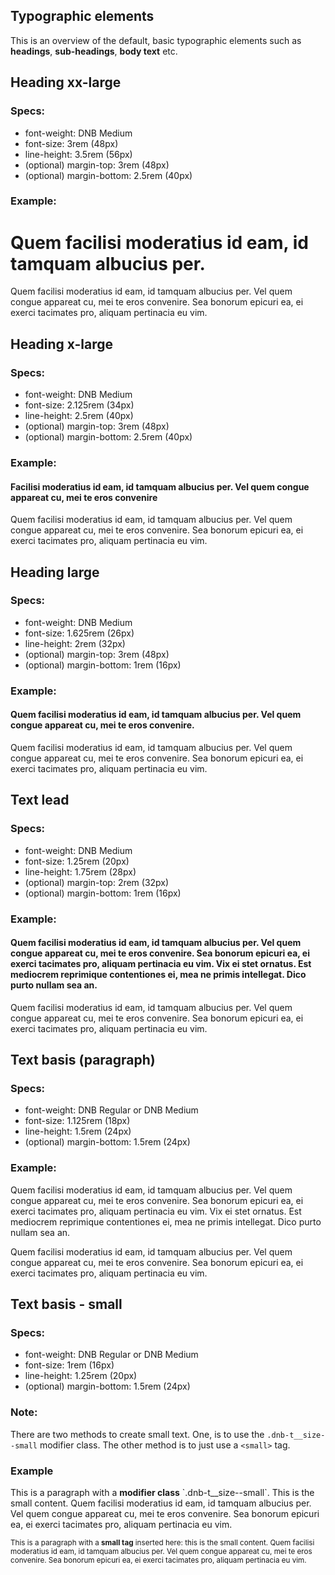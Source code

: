## Typographic elements

This is an overview of the default, basic typographic elements such as **headings**, **sub-headings**, **body text** etc.

## Heading xx-large

### Specs:

- font-weight: DNB Medium
- font-size: 3rem (48px)
- line-height: 3.5rem (56px)
- (optional) margin-top: 3rem (48px)
- (optional) margin-bottom: 2.5rem (40px)

### Example:

<TypographyBox>
  <h1 className="dnb-h--xx-large skip-anchor">
    Quem facilisi moderatius id eam, id tamquam albucius per.
  </h1>
  <p className="dnb-p">
    Quem facilisi moderatius id eam, id tamquam albucius per. Vel quem
    congue appareat cu, mei te eros convenire. Sea bonorum epicuri ea, ei
    exerci tacimates pro, aliquam pertinacia eu vim.
  </p>
</TypographyBox>

## Heading x-large

### Specs:

- font-weight: DNB Medium
- font-size: 2.125rem (34px)
- line-height: 2.5rem (40px)
- (optional) margin-top: 3rem (48px)
- (optional) margin-bottom: 2.5rem (40px)

### Example:

<TypographyBox>
  <h4 className="dnb-h--x-large skip-anchor">
    Facilisi moderatius id eam, id tamquam albucius per. Vel quem congue
    appareat cu, mei te eros convenire
  </h4>
  <p className="dnb-p">
    Quem facilisi moderatius id eam, id tamquam albucius per. Vel quem
    congue appareat cu, mei te eros convenire. Sea bonorum epicuri ea, ei
    exerci tacimates pro, aliquam pertinacia eu vim.
  </p>
</TypographyBox>

## Heading large

### Specs:

- font-weight: DNB Medium
- font-size: 1.625rem (26px)
- line-height: 2rem (32px)
- (optional) margin-top: 3rem (48px)
- (optional) margin-bottom: 1rem (16px)

### Example:

<TypographyBox>
  <h4 className="dnb-h--large skip-anchor">
    Quem facilisi moderatius id eam, id tamquam albucius per. Vel quem
    congue appareat cu, mei te eros convenire.
  </h4>
  <p className="dnb-p">
    Quem facilisi moderatius id eam, id tamquam albucius per. Vel quem
    congue appareat cu, mei te eros convenire. Sea bonorum epicuri ea, ei
    exerci tacimates pro, aliquam pertinacia eu vim.
  </p>
</TypographyBox>

## Text lead

### Specs:

- font-weight: DNB Medium
- font-size: 1.25rem (20px)
- line-height: 1.75rem (28px)
- (optional) margin-top: 2rem (32px)
- (optional) margin-bottom: 1rem (16px)

### Example:

<TypographyBox>
  <h4 className="dnb-lead skip-anchor">
    Quem facilisi moderatius id eam, id tamquam albucius per. Vel quem
    congue appareat cu, mei te eros convenire. Sea bonorum epicuri ea, ei
    exerci tacimates pro, aliquam pertinacia eu vim. Vix ei stet ornatus.
    Est mediocrem reprimique contentiones ei, mea ne primis intellegat.
    Dico purto nullam sea an.
  </h4>
  <p className="dnb-p">
    Quem facilisi moderatius id eam, id tamquam albucius per. Vel quem
    congue appareat cu, mei te eros convenire. Sea bonorum epicuri ea, ei
    exerci tacimates pro, aliquam pertinacia eu vim.
  </p>
</TypographyBox>

## Text basis (paragraph)

### Specs:

- font-weight: DNB Regular or DNB Medium
- font-size: 1.125rem (18px)
- line-height: 1.5rem (24px)
- (optional) margin-bottom: 1.5rem (24px)

### Example:

<TypographyBox>
  <p className="dnb-p">
    Quem facilisi moderatius id eam, id tamquam albucius per. Vel quem
    congue appareat cu, mei te eros convenire. Sea bonorum epicuri ea, ei
    exerci tacimates pro, aliquam pertinacia eu vim. Vix ei stet ornatus.
    Est mediocrem reprimique contentiones ei, mea ne primis intellegat.
    Dico purto nullam sea an.
  </p>
  <p className="dnb-p">
    Quem facilisi moderatius id eam, id tamquam albucius per. Vel quem
    congue appareat cu, mei te eros convenire. Sea bonorum epicuri ea, ei
    exerci tacimates pro, aliquam pertinacia eu vim.
  </p>
</TypographyBox>

## Text basis - small

### Specs:

- font-weight: DNB Regular or DNB Medium
- font-size: 1rem (16px)
- line-height: 1.25rem (20px)
- (optional) margin-bottom: 1.5rem (24px)

### Note:

There are two methods to create small text. One, is to use the `.dnb-t__size--small` modifier class. The other method is to just use a `<small>` tag.

### Example

<TypographyBox>
  <p className="dnb-p dnb-t__size--small">
    This is a paragraph with a <b>modifier class</b> `.dnb-t__size--small`.
    This is the small content. Quem facilisi moderatius id eam, id tamquam
    albucius per. Vel quem congue appareat cu, mei te eros convenire. Sea
    bonorum epicuri ea, ei exerci tacimates pro, aliquam pertinacia eu vim.
  </p>
  <p className="dnb-p">
    <small>
      This is a paragraph with a <b>small tag</b> inserted here: this is
      the small content. Quem facilisi moderatius id eam, id tamquam
      albucius per. Vel quem congue appareat cu, mei te eros convenire. Sea
      bonorum epicuri ea, ei exerci tacimates pro, aliquam pertinacia eu
      vim.
    </small>
  </p>
</TypographyBox>
